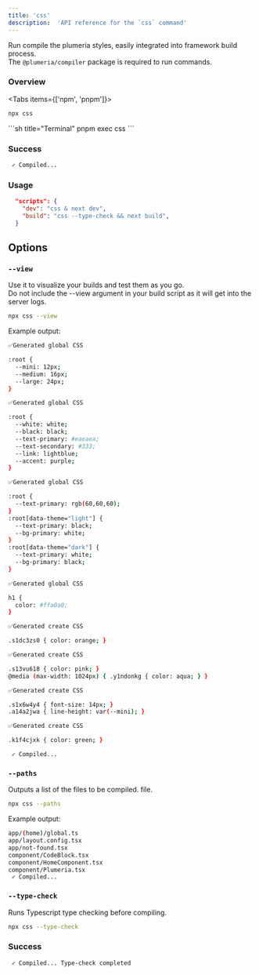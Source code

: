 ```yaml
---
title: 'css'
description:  'API reference for the `css` command'
---
```



<Cards>
  <Card title="See more about @plumeria/compiler package" href="/docs/reference/compiler" />
</Cards>

Run compile the plumeria styles, easily integrated into framework build process.  
The `@plumeria/compiler` package is required to run commands.


### Overview
<Tabs items={['npm', 'pnpm']}>
<Tab>
```sh title="Terminal"
npx css
```
</Tab>
<Tab>
```sh title="Terminal"
pnpm exec css
```
</Tab>
</Tabs>

### Success
```sh title="Terminal"
 ✓ Compiled... 
```

### Usage
```json title="json"
  "scripts": {
    "dev": "css & next dev",
    "build": "css --type-check && next build",
  }
```

## Options

### `--view`
Use it to visualize your builds and test them as you go.  
Do not include the --view argument in your build script as it will get into the server logs.

```sh title="Terminal"
npx css --view
```
Example output:
```sh title="Terminal"
✅Generated global CSS

:root {
  --mini: 12px;
  --medium: 16px;
  --large: 24px;
}

✅Generated global CSS

:root {
  --white: white;
  --black: black;
  --text-primary: #eaeaea;
  --text-secondary: #333;
  --link: lightblue;
  --accent: purple;
}

✅Generated global CSS

:root {
  --text-primary: rgb(60,60,60);
}
:root[data-theme="light"] {
  --text-primary: black;
  --bg-primary: white;
}
:root[data-theme="dark"] {
  --text-primary: white;
  --bg-primary: black;
}

✅Generated global CSS

h1 {
  color: #ffa0a0;
}

✅Generated create CSS

.s1dc3zs0 { color: orange; }

✅Generated create CSS

.s13vu618 { color: pink; }
@media (max-width: 1024px) { .y1ndonkg { color: aqua; } }

✅Generated create CSS

.s1x6w4y4 { font-size: 14px; }
.a14a2jwa { line-height: var(--mini); }

✅Generated create CSS

.k1f4cjxk { color: green; }

 ✓ Compiled... 
```

### `--paths`
Outputs a list of the files to be compiled. file.
```sh title="Terminal"
npx css --paths
```
Example output:
```sh title="Terminal"
app/(home)/global.ts
app/layout.config.tsx
app/not-found.tsx
component/CodeBlock.tsx
component/HomeComponent.tsx
component/Plumeria.tsx
 ✓ Compiled... 

```

### `--type-check`
Runs Typescript type checking before compiling.
```sh title="Terminal"
npx css --type-check
```
### Success
```sh
 ✓ Compiled... Type-check completed
```
